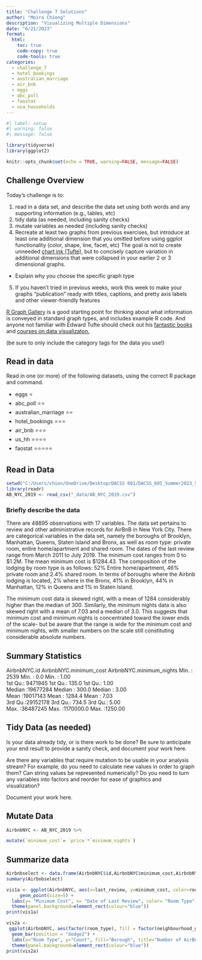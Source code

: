 ```yaml
---
title: "Challenge 7 Solutions"
author: "Moira Chiong"
description: "Visualizing Multiple Dimensions"
date: "6/21/2023"
format:
  html:
    toc: true
    code-copy: true
    code-tools: true
categories:
  - challenge_7
  - hotel_bookings
  - australian_marriage
  - air_bnb
  - eggs
  - abc_poll
  - faostat
  - usa_households
---
```


```r
#| label: setup
#| warning: false
#| message: false

library(tidyverse)
library(ggplot2)

knitr::opts_chunk$set(echo = TRUE, warning=FALSE, message=FALSE)
```

## Challenge Overview

Today's challenge is to:

1)  read in a data set, and describe the data set using both words and any supporting information (e.g., tables, etc)
2)  tidy data (as needed, including sanity checks)
3)  mutate variables as needed (including sanity checks)
4)  Recreate at least two graphs from previous exercises, but introduce at least one additional dimension that you omitted before using ggplot functionality (color, shape, line, facet, etc) The goal is not to create unneeded [chart ink (Tufte)](https://www.edwardtufte.com/tufte/), but to concisely capture variation in additional dimensions that were collapsed in your earlier 2 or 3 dimensional graphs.
   - Explain why you choose the specific graph type
5) If you haven't tried in previous weeks, work this week to make your graphs "publication" ready with titles, captions, and pretty axis labels and other viewer-friendly features

[R Graph Gallery](https://r-graph-gallery.com/) is a good starting point for thinking about what information is conveyed in standard graph types, and includes example R code. And anyone not familiar with Edward Tufte should check out his [fantastic books](https://www.edwardtufte.com/tufte/books_vdqi) and [courses on data visualizaton.](https://www.edwardtufte.com/tufte/courses)

(be sure to only include the category tags for the data you use!)

## Read in data

Read in one (or more) of the following datasets, using the correct R package and command.

  - eggs ⭐
  - abc_poll ⭐⭐
  - australian_marriage ⭐⭐
  - hotel_bookings ⭐⭐⭐
  - air_bnb  ⭐⭐⭐
  - us_hh ⭐⭐⭐⭐
  - faostat ⭐⭐⭐⭐⭐

## Read in Data
```r
setwd("C:/Users/chion/OneDrive/Desktop/DACSS 601/DACSS_601_Summer2023_Sec1/posts")
library(readr)
AB_NYC_2019 <- read_csv("_data/AB_NYC_2019.csv")
```

### Briefly describe the data

There are 48895 observations with 17 variables. The data set pertains to review and other administrative records for AirBnB in New York City. There are categorical variables in the data set, namely the boroughs of Brooklyn, Manhattan, Queens, Staten Island and Bronx, as well as room type: private room, entire home/apartment and shared room. The dates of the last review range from March 2011 to July 2019. The minimum cost ranges from 0 to $1.2M. The mean minimum cost is $1284.43. The composition of the lodging by room type is as follows: 52% Entire home/apartment, 46% private room and 2.4% shared room. In terms of boroughs where the Airbnb lodging is located, 2% where in the Bronx, 41% in Brooklyn, 44% in Manhattan, 12% in Queens and 1% in Staten Island. 

The minimum cost data is skewed right, with a mean of 1284 considerably higher than the median of 300. Similarly, the minimum nights data is also skewed right with a mean of 7.03 and a median of 3.0. This suggests that minimum cost and minimum nights is concentrated toward the lower ends of the scale- but be aware that the range is wide for the minimum cost and minimum nights, with smaller numbers on the scale still constituting considerable absolute numbers. 

## Summary Statistics
AirbnbNYC.id      AirbnbNYC.minimum_cost AirbnbNYC.minimum_nights
 Min.   :    2539   Min.   :      0.0      Min.   :   1.00         
 1st Qu.: 9471945   1st Qu.:    135.0      1st Qu.:   1.00         
 Median :19677284   Median :    300.0      Median :   3.00         
 Mean   :19017143   Mean   :   1284.4      Mean   :   7.03         
 3rd Qu.:29152178   3rd Qu.:    734.5      3rd Qu.:   5.00         
 Max.   :36487245   Max.   :1170000.0      Max.   :1250.00   

## Tidy Data (as needed)

Is your data already tidy, or is there work to be done? Be sure to anticipate your end result to provide a sanity check, and document your work here.

Are there any variables that require mutation to be usable in your analysis stream? For example, do you need to calculate new values in order to graph them? Can string values be represented numerically? Do you need to turn any variables into factors and reorder for ease of graphics and visualization?

Document your work here.

## Mutate Data
```r
AirbnbNYC <- AB_NYC_2019 %>%

mutate(`minimum_cost`= `price`*`minimum_nights`)
```

## Summarize data
```r
Airbnbselect <- data.frame(AirbnbNYC$id,AirbnbNYC$minimum_cost,AirbnbNYC$minimum_nights)
summary(Airbnbselect)
```


```r
vis1a <- ggplot(AirbnbNYC, aes(x=last_review, y=minimum_cost, color=room_type)) +
     geom_point(size=5) +
  labs(y= "Minimum Cost", x= "Date of Last Review", color= "Room Type", title = "Minimum Cost over Date of Last Review") +
  theme(panel.background=element_rect(colour="blue"))
print(vis1a)

vis2a <-    
 ggplot(AirbnbNYC, aes(factor(room_type), fill = factor(neighbourhood_group))) +
  geom_bar(position = "dodge2") +
  labs(x="Room Type", y="Count", fill="Borough", title="Number of AirBnB listings by Room Type and Borough") +  
  theme(panel.background=element_rect(colour="blue")) 
print(vis2a)
```

